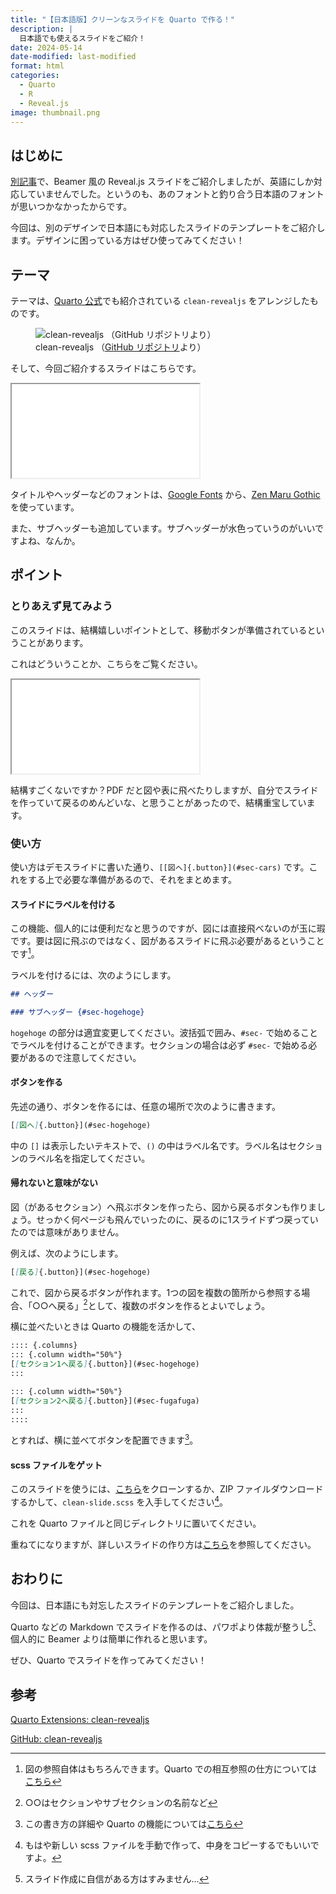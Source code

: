 ```yaml
---
title: "【日本語版】クリーンなスライドを Quarto で作る！"
description: |
  日本語でも使えるスライドをご紹介！
date: 2024-05-14
date-modified: last-modified
format: html
categories:
  - Quarto
  - R
  - Reveal.js
image: thumbnail.png
---
```


## はじめに

[別記事](../240512_beamer/index.html)で、Beamer 風の Reveal.js スライドをご紹介しましたが、英語にしか対応していませんでした。というのも、あのフォントと釣り合う日本語のフォントが思いつかなかったからです。

今回は、別のデザインで日本語にも対応したスライドのテンプレートをご紹介します。デザインに困っている方はぜひ使ってみてください！

## テーマ

テーマは、[Quarto 公式](https://quarto.org/docs/extensions/listing-revealjs.html)でも紹介されている `clean-revealjs` をアレンジしたものです。

![clean-revealjs （[GitHub リポジトリ](https://github.com/grantmcdermott/quarto-revealjs-clean?tab=readme-ov-file)より）](clean-revealjs.png)

そして、今回ご紹介するスライドはこちらです。

<div>

```{=html}
<iframe class="slide-deck" src="demo/demo1/demo.html"></iframe>
```

</div>

タイトルやヘッダーなどのフォントは、[Google Fonts](https://fonts.google.com/) から、[Zen Maru Gothic](https://fonts.google.com/specimen/Zen+Maru+Gothic?query=zen+) を使っています。

また、サブヘッダーも追加しています。サブヘッダーが水色っていうのがいいですよね、なんか。

## ポイント

### とりあえず見てみよう

このスライドは、結構嬉しいポイントとして、移動ボタンが準備されているということがあります。

これはどういうことか、こちらをご覧ください。

<div>

```{=html}
<iframe class="slide-deck" src="demo/demo2/demo.html"></iframe>
```

</div>

結構すごくないですか？PDF だと図や表に飛べたりしますが、自分でスライドを作っていて戻るのめんどいな、と思うことがあったので、結構重宝しています。

### 使い方

使い方はデモスライドに書いた通り、`[[図へ]{.button}](#sec-cars)` です。これをする上で必要な準備があるので、それをまとめます。

#### スライドにラベルを付ける

この機能、個人的には便利だなと思うのですが、図には直接飛べないのが玉に瑕です。要は図に飛ぶのではなく、図があるスライドに飛ぶ必要があるということです^[図の参照自体はもちろんできます。Quarto での相互参照の仕方については[こちら](../240509_cross_reference/index.html)]。

ラベルを付けるには、次のようにします。


```.markdown
## ヘッダー

### サブヘッダー {#sec-hogehoge}
```

`hogehoge` の部分は適宜変更してください。波括弧で囲み、`#sec-` で始めることでラベルを付けることができます。セクションの場合は必ず `#sec-` で始める必要があるので注意してください。

#### ボタンを作る

先述の通り、ボタンを作るには、任意の場所で次のように書きます。

```.markdown
[[図へ]{.button}](#sec-hogehoge)
```

中の `[]` は表示したいテキストで、`()` の中はラベル名です。ラベル名はセクションのラベル名を指定してください。

#### 帰れないと意味がない

図（があるセクション）へ飛ぶボタンを作ったら、図から戻るボタンも作りましょう。せっかく何ページも飛んでいったのに、戻るのに1スライドずつ戻っていたのでは意味がありません。

例えば、次のようにします。

```.markdown
[[戻る]{.button}](#sec-hogehoge)
```

これで、図から戻るボタンが作れます。1つの図を複数の箇所から参照する場合、「○○へ戻る」^[○○はセクションやサブセクションの名前など]として、複数のボタンを作るとよいでしょう。

横に並べたいときは Quarto の機能を活かして、

```.markdown
:::: {.columns}
::: {.column width="50%"}
[[セクション1へ戻る]{.button}](#sec-hogehoge)
:::

::: {.column width="50%"}
[[セクション2へ戻る]{.button}](#sec-fugafuga)
:::
::::
```

とすれば、横に並べてボタンを配置できます^[この書き方の詳細や Quarto の機能については[こちら](../240512_revealjs/index.html)]。

#### scss ファイルをゲット

このスライドを使うには、[こちら](https://github.com/yo5uke/clean-slide)をクローンするか、ZIP ファイルダウンロードするかして、`clean-slide.scss` を入手してください^[もはや新しい scss ファイルを手動で作って、中身をコピーするでもいいですよ。]。

これを Quarto ファイルと同じディレクトリに置いてください。

重ねてになりますが、詳しいスライドの作り方は[こちら](../240512_revealjs/index.html)を参照してください。

## おわりに

今回は、日本語にも対忘したスライドのテンプレートをご紹介しました。

Quarto などの Markdown でスライドを作るのは、パワポより体裁が整うし^[スライド作成に自信がある方はすみません…]、個人的に Beamer よりは簡単に作れると思います。

ぜひ、Quarto でスライドを作ってみてください！

## 参考
:::{.callout-tip appearance="minimal"}
[Quarto Extensions: clean-revealjs](https://quarto.org/docs/extensions/listing-revealjs.html)
:::

:::{.callout-tip appearance="minimal"}
[GitHub: clean-revealjs](https://github.com/grantmcdermott/quarto-revealjs-clean?tab=readme-ov-file)
:::